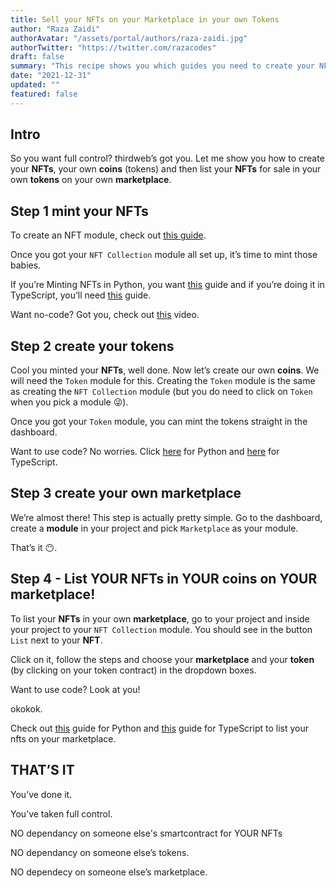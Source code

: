 ```yaml
---
title: Sell your NFTs on your Marketplace in your own Tokens
author: "Raza Zaidi"
authorAvatar: "/assets/portal/authors/raza-zaidi.jpg"
authorTwitter: "https://twitter.com/razacodes"
draft: false
summary: "This recipe shows you which guides you need to create your NFTs, Tokens and Marketplace" 
date: "2021-12-31"
updated: ""
featured: false
---
```


## Intro

So you want full control? thirdweb’s got you. Let me show you how to create your **NFTs**, your own **coins** (tokens) and then list your **NFTs** for sale in your own **tokens** on your own **marketplace**.

## Step 1 mint your NFTs

To create an NFT module, check out [this guide](/learn/introduction).

Once you got your `NFT Collection` module all set up, it’s time to mint those babies.

If you’re Minting NFTs in Python, you want [this](/guides/mint-nft-collection-with-python-sdk) guide and if you’re doing it in TypeScript, you’ll need [this](/guides/mint-nft-collection-using-typescript-sdk) guide.

Want no-code? Got you, check out [this](https://www.youtube.com/watch?v=AW4AF5nejyg) video.

## Step 2 create your tokens

Cool you minted your **NFTs**, well done. Now let’s create our own **coins**. We will need the `Token` module for this. Creating the `Token` module is the same as creating the `NFT Collection` module (but you do need to click on `Token` when you pick a module 😜).

Once you got your `Token` module, you can mint the tokens straight in the dashboard.

Want to use code? No worries. Click [here](/guides/create-your-currency-with-python-sdk) for Python and [here](/guides/create-your-currency-with-typescript-sdk) for TypeScript.

## Step 3 create your own marketplace

We’re almost there! This step is actually pretty simple. Go to the dashboard, create a **module** in your project and pick `Marketplace` as your module.

That’s it 😶.

## Step 4 - List YOUR NFTs in YOUR coins on YOUR marketplace!

To list your **NFTs** in your own **marketplace**, go to your project and inside your project to your `NFT Collection` module. You should see in the button `List` next to your **NFT**.

Click on it, follow the steps and choose your **marketplace** and your **token** (by clicking on your token contract) in the dropdown boxes.

Want to use code? Look at you! 

okokok.

Check out [this](/guides/create-a-marketplace-with-python-sdk) guide for Python and [this](/guides/create-your-own-marketplace-with-thirdweb-typescript-sdk) guide for TypeScript to list your nfts on your marketplace.

## THAT’S IT

You’ve done it.

You’ve taken full control. 

NO dependancy on someone else's smartcontract for YOUR NFTs

NO dependancy on someone else’s tokens.

NO dependecy on someone else’s marketplace.